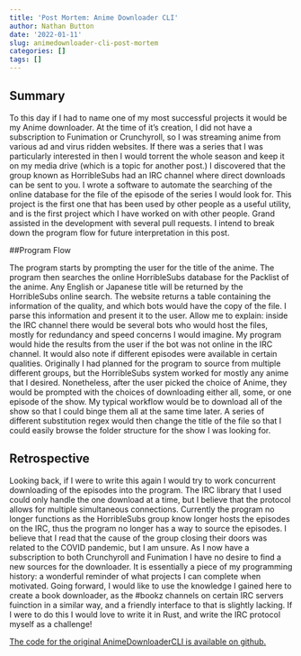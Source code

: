 ```yaml
---
title: 'Post Mortem: Anime Downloader CLI'
author: Nathan Button
date: '2022-01-11'
slug: animedownloader-cli-post-mortem
categories: []
tags: []
---
```


## Summary

To this day if I had to name one of my most successful projects it would be my Anime downloader.  At the time of it's creation, I did not have a subscription to Funimation or Crunchyroll, so I was streaming anime from various ad and virus ridden websites.  If there was a series that I was particularly interested in then I would torrent the whole season and keep it on my media drive (which is a topic for another post.)  I discovered that the group known as HorribleSubs had an IRC channel where direct downloads can be sent to you.  I wrote a software to automate the searching of the online database for the file of the episode of the series I would look for.  This project is the first one that has been used by other people as a useful utility, and is the first project which I have worked on with other people.  Grand assisted in the development with several pull requests.  I intend to break down the program flow for future interpretation in this post.

##Program Flow

The program starts by prompting the user for the title of the anime.  The program then searches the online HorribleSubs database for the Packlist of the anime.  Any English or Japanese title will be returned by the HorribleSubs online search.  The website returns a table containing the information of the quality, and which bots would have the copy of the file.  I parse this information and present it to the user.  Allow me to explain: inside the IRC channel there would be several bots who would host the files, mostly for redundancy and speed concerns I would imagine.  My program would hide the results from the user if the bot was not online in the IRC channel.  It would also note if different episodes were available in certain qualities. Originally I had planned for the program to source from multiple different groups, but the HorribleSubs system worked for mostly any anime that I desired.  Nonetheless, after the user picked the choice of Anime, they would be prompted with the choices of downloading either all, some, or one episode of the show.  My typical workflow would be to download all of the show so that I could binge them all at the same time later. A series of different substitution regex would then change the title of the file so that I could easily browse the folder structure for the show I was looking for.

## Retrospective

Looking back, if I were to write this again I would try to work concurrent downloading of the episodes into the program.  The IRC library that I used could only handle the one download at a time, but I believe that the protocol allows for multiple simultaneous connections.  Currently the program no longer functions as the HorribleSubs group know longer hosts the episodes on the IRC, thus the program no longer has a way to source the episodes.  I believe that I read that the cause of the group closing their doors was related to the COVID pandemic, but I am unsure.  As I now have a subscription to both Crunchyroll and Funimation I have no desire to find a new sources for the downloader.  It is essentially a piece of my programming history: a wonderful reminder of what projects I can complete when motivated.  Going forward, I would like to use the knowledge I gained here to create a book downloader, as the #bookz channels on certain IRC servers fuinction in a similar way, and a friendly interface to that is slightly lacking.  If I were to do this I would love to write it in Rust, and write the IRC protocol myself as a challenge! 


[The code for the original AnimeDownloaderCLI is available on github.](https://github.com/nate601/AnimeDownloaderCLI)
